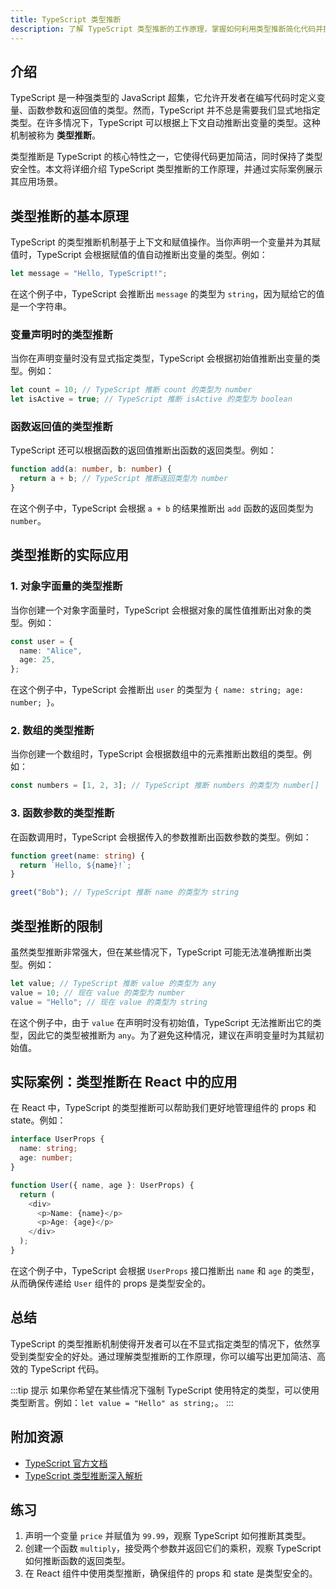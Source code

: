 ```yaml
---
title: TypeScript 类型推断
description: 了解 TypeScript 类型推断的工作原理，掌握如何利用类型推断简化代码并提高开发效率。
---
```


## 介绍

TypeScript 是一种强类型的 JavaScript 超集，它允许开发者在编写代码时定义变量、函数参数和返回值的类型。然而，TypeScript 并不总是需要我们显式地指定类型。在许多情况下，TypeScript 可以根据上下文自动推断出变量的类型。这种机制被称为 **类型推断**。

类型推断是 TypeScript 的核心特性之一，它使得代码更加简洁，同时保持了类型安全性。本文将详细介绍 TypeScript 类型推断的工作原理，并通过实际案例展示其应用场景。

## 类型推断的基本原理

TypeScript 的类型推断机制基于上下文和赋值操作。当你声明一个变量并为其赋值时，TypeScript 会根据赋值的值自动推断出变量的类型。例如：

```typescript
let message = "Hello, TypeScript!";
```

在这个例子中，TypeScript 会推断出 `message` 的类型为 `string`，因为赋给它的值是一个字符串。

### 变量声明时的类型推断

当你在声明变量时没有显式指定类型，TypeScript 会根据初始值推断出变量的类型。例如：

```typescript
let count = 10; // TypeScript 推断 count 的类型为 number
let isActive = true; // TypeScript 推断 isActive 的类型为 boolean
```

### 函数返回值的类型推断

TypeScript 还可以根据函数的返回值推断出函数的返回类型。例如：

```typescript
function add(a: number, b: number) {
  return a + b; // TypeScript 推断返回类型为 number
}
```

在这个例子中，TypeScript 会根据 `a + b` 的结果推断出 `add` 函数的返回类型为 `number`。

## 类型推断的实际应用

### 1. 对象字面量的类型推断

当你创建一个对象字面量时，TypeScript 会根据对象的属性值推断出对象的类型。例如：

```typescript
const user = {
  name: "Alice",
  age: 25,
};
```

在这个例子中，TypeScript 会推断出 `user` 的类型为 `{ name: string; age: number; }`。

### 2. 数组的类型推断

当你创建一个数组时，TypeScript 会根据数组中的元素推断出数组的类型。例如：

```typescript
const numbers = [1, 2, 3]; // TypeScript 推断 numbers 的类型为 number[]
```

### 3. 函数参数的类型推断

在函数调用时，TypeScript 会根据传入的参数推断出函数参数的类型。例如：

```typescript
function greet(name: string) {
  return `Hello, ${name}!`;
}

greet("Bob"); // TypeScript 推断 name 的类型为 string
```

## 类型推断的限制

虽然类型推断非常强大，但在某些情况下，TypeScript 可能无法准确推断出类型。例如：

```typescript
let value; // TypeScript 推断 value 的类型为 any
value = 10; // 现在 value 的类型为 number
value = "Hello"; // 现在 value 的类型为 string
```

在这个例子中，由于 `value` 在声明时没有初始值，TypeScript 无法推断出它的类型，因此它的类型被推断为 `any`。为了避免这种情况，建议在声明变量时为其赋初始值。

## 实际案例：类型推断在 React 中的应用

在 React 中，TypeScript 的类型推断可以帮助我们更好地管理组件的 props 和 state。例如：

```typescript
interface UserProps {
  name: string;
  age: number;
}

function User({ name, age }: UserProps) {
  return (
    <div>
      <p>Name: {name}</p>
      <p>Age: {age}</p>
    </div>
  );
}
```

在这个例子中，TypeScript 会根据 `UserProps` 接口推断出 `name` 和 `age` 的类型，从而确保传递给 `User` 组件的 props 是类型安全的。

## 总结

TypeScript 的类型推断机制使得开发者可以在不显式指定类型的情况下，依然享受到类型安全的好处。通过理解类型推断的工作原理，你可以编写出更加简洁、高效的 TypeScript 代码。

:::tip 提示
如果你希望在某些情况下强制 TypeScript 使用特定的类型，可以使用类型断言。例如：`let value = "Hello" as string;`。
:::

## 附加资源

- [TypeScript 官方文档](https://www.typescriptlang.org/docs/)
- [TypeScript 类型推断深入解析](https://www.typescriptlang.org/docs/handbook/type-inference.html)

## 练习

1. 声明一个变量 `price` 并赋值为 `99.99`，观察 TypeScript 如何推断其类型。
2. 创建一个函数 `multiply`，接受两个参数并返回它们的乘积，观察 TypeScript 如何推断函数的返回类型。
3. 在 React 组件中使用类型推断，确保组件的 props 和 state 是类型安全的。
